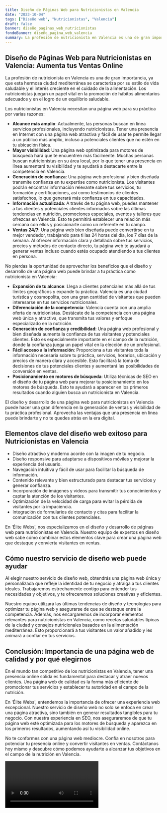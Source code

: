 ```yaml
---
title: Diseño de Páginas Web para Nutricionistas en Valencia
date: "2023-10-04"
tags: ["Diseño web", "Nutricionistas", "Valencia"]
draft: false
banner: diseño_paginas_web_nutricionistas
fondoBanner: diseño_pagina_web_valencia
summary: La profesión de nutricionista en Valencia es una de gran importancia, ya que esta hermosa ciudad mediterránea se caracteriza por su estilo de vida saludable y el interés creciente en el cuidado de la alimentación. Los nutricionistas juegan un papel vital en la promoción de hábitos alimentarios adecuados y en el logro de un equilibrio saludable.
---
```



## Diseño de Páginas Web para Nutricionistas en Valencia: Aumenta tus Ventas Online

La profesión de nutricionista en Valencia es una de gran importancia, ya que esta hermosa ciudad mediterránea se caracteriza por su estilo de vida saludable y el interés creciente en el cuidado de la alimentación. Los nutricionistas juegan un papel vital en la promoción de hábitos alimentarios adecuados y en el logro de un equilibrio saludable.

Los nutricionistas en Valencia necesitan una página web para su práctica por varias razones:

- **Alcance más amplio**: Actualmente, las personas buscan en línea servicios profesionales, incluyendo nutricionistas. Tener una presencia en Internet con una página web atractiva y fácil de usar te permite llegar a un público más amplio, incluso a potenciales clientes que no estén en tu ubicación física.
- **Mayor visibilidad**: Una página web optimizada para motores de búsqueda hará que te encuentren más fácilmente. Muchas personas buscan nutricionistas en su área local, por lo que tener una presencia en línea aumentará tu visibilidad y te ayudará a destacarte entre la competencia en Valencia.
- **Generación de confianza**: Una página web profesional y bien diseñada transmite confianza en tu expertise como nutricionista. Los visitantes podrán encontrar información relevante sobre tus servicios, tu formación y certificaciones, así como testimonios de clientes satisfechos, lo que generará más confianza en tus capacidades.
- **Información actualizada**: A través de tu página web, puedes mantener a tus clientes y potenciales clientes informados sobre las últimas tendencias en nutrición, promociones especiales, eventos y talleres que ofrezcas en Valencia. Esto te permitirá establecer una relación más cercana con ellos y posicionarte como un referente en tu campo.
- **Ventas 24/7**: Una página web bien diseñada puede convertirse en tu mejor vendedor, trabajando para ti las 24 horas del día, los 7 días de la semana. Al ofrecer información clara y detallada sobre tus servicios, precios y métodos de contacto directo, tu página web te ayudará a generar ventas incluso cuando estés ocupado atendiendo a tus clientes en persona.

No pierdas la oportunidad de aprovechar los beneficios que el diseño y desarrollo de una página web puede brindar a tu práctica como nutricionista en Valencia:

- **Expansión de tu alcance**: Llega a clientes potenciales más allá de tus límites geográficos y expande tu práctica. Valencia es una ciudad turística y cosmopolita, con una gran cantidad de visitantes que pueden interesarse en tus servicios nutricionales.
- **Diferenciación de la competencia**: Valencia cuenta con una amplia oferta de nutricionistas. Destácate de la competencia con una página web única y atractiva, que transmita tus valores y enfoque especializado en la nutrición.
- **Generación de confianza y credibilidad**: Una página web profesional y bien diseñada aumenta la confianza de tus visitantes y potenciales clientes. Esto es especialmente importante en el campo de la nutrición, donde la confianza juega un papel vital en la elección de un profesional.
- **Fácil acceso a la información**: Proporciona a tus visitantes toda la información necesaria sobre tu práctica, servicios, horarios, ubicación y precios de manera clara y accesible. Esto facilitará la toma de decisiones de tus potenciales clientes y aumentará las posibilidades de conversión en ventas.
- **Posicionamiento en motores de búsqueda**: Utiliza técnicas de SEO en el diseño de tu página web para mejorar tu posicionamiento en los motores de búsqueda. Esto te ayudará a aparecer en los primeros resultados cuando alguien busca un nutricionista en Valencia.

El diseño y desarrollo de una página web para nutricionistas en Valencia puede hacer una gran diferencia en la generación de ventas y visibilidad de tu práctica profesional. Aprovecha las ventajas que una presencia en línea puede brindarte y no te quedes atrás en la era digital.

<GifSeo />

<Cta />

## Elementos clave del diseño web exitoso para Nutricionistas en Valencia

- Diseño atractivo y moderno acorde con la imagen de tu negocio.
- Diseño responsive para adaptarse a dispositivos móviles y mejorar la experiencia del usuario.
- Navegación intuitiva y fácil de usar para facilitar la búsqueda de información.
- Contenido relevante y bien estructurado para destacar tus servicios y generar confianza.
- Incorporación de imágenes y videos para transmitir tus conocimientos y captar la atención de los visitantes.
- Optimización de la velocidad de carga para evitar la pérdida de visitantes por la impaciencia.
- Integración de formularios de contacto y citas para facilitar la comunicación con tus clientes potenciales.

En 'Élite Webs', nos especializamos en el diseño y desarrollo de páginas web para nutricionistas en Valencia. Nuestro equipo de expertos en diseño web sabe cómo combinar estos elementos clave para crear una página web que destaque y convierta visitantes en ventas.

## Cómo nuestro servicio de diseño web puede ayudar

Al elegir nuestro servicio de diseño web, obtendrás una página web única y personalizada que refleje la identidad de tu negocio y atraiga a tus clientes ideales. Trabajaremos estrechamente contigo para entender tus necesidades y objetivos, y te ofreceremos soluciones creativas y eficientes.

Nuestro equipo utilizará las últimas tendencias de diseño y tecnologías para optimizar tu página web y asegurarse de que se destaque entre la competencia. Además, nos encargaremos de incorporar elementos relevantes para nutricionistas en Valencia, como recetas saludables típicas de la ciudad y consejos nutricionales basados en la alimentación mediterránea. Esto proporcionará a tus visitantes un valor añadido y les animará a confiar en tus servicios.

## Conclusión: Importancia de una página web de calidad y por qué elegirnos

En el mundo tan competitivo de los nutricionistas en Valencia, tener una presencia online sólida es fundamental para destacar y atraer nuevos clientes. Una página web de calidad es la forma más eficiente de promocionar tus servicios y establecer tu autoridad en el campo de la nutrición.

En 'Élite Webs', entendemos la importancia de ofrecer una experiencia web excepcional. Nuestro servicio de diseño web no solo se enfoca en crear una página atractiva, sino también en generar resultados tangibles para tu negocio. Con nuestra experiencia en SEO, nos aseguraremos de que tu página web esté optimizada para los motores de búsqueda y aparezca en los primeros resultados, aumentando así tu visibilidad online.

No te conformes con una página web mediocre. Confía en nosotros para potenciar tu presencia online y convertir visitantes en ventas. Contáctanos hoy mismo y descubre cómo podemos ayudarte a alcanzar tus objetivos en el campo de la nutrición en Valencia.

<Video />

<CtaBot job="Nutricionistas" city="Valencia" />

<Gmaps query="Valencia+españa+maps" />
